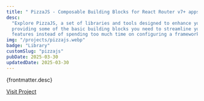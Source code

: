 ```yaml
---
title: " PizzaJS - Composable Building Blocks for React Router v7+ apps"
desc:
  "Explore PizzaJS, a set of libraries and tools designed to enhance your React Router v7 full-stack applications,
  providing some of the basic building blocks you need to streamline your stack, allowing you to focus on developing
  features instead of spending too much time on configuring a framework."
img: "/projects/pizzajs.webp"
badge: "Library"
customSlug: "pizzajs"
pubDate: 2025-03-30
updatedDate: 2025-03-30
---
```


{frontmatter.desc}

<div class="mt-6 flex gap-4 flex-col sm:flex-row items-start">
  <a
    href="https://github.com/pizzajsdev/pizzajs/tree/main/packages"
    class="btn btn-gray btn-outline"
    target="_blank"
    rel="noopener noreferrer"
  >
    Visit Project
  </a>
</div>
